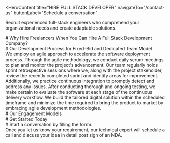 <HeroContent
  title="HIRE FULL STACK DEVELOPER"
  navigateTo="/contact-us"
  buttonLabel="Schedule a conversation"
>
  Recruit experienced full-stack engineers who comprehend your organizational
  needs and create adaptable solutions.
</HeroContent>
<ClientCompaniesComponent />

<div
  style={{
    display: "flex",
    justifyContent: "center",
    alignItems: "center",
    gap: "20px",
  }}
>
  <div>
    # Why Hire Freelancers When You Can Hire A Full Stack Development Company?
  </div>
</div>

<section className="grid grid-cols-2 gap-10 w-full py-16">
  <section className="w-full col-span-1 cursor-pointer">
    <ServiceCard
      service={{
        id: 1,
        image: "",
        title: "",
        description: "Experienced and tested team of Developers.",
        urlPath: "",
      }}
    />
  </section>
  <section className="w-full col-span-1 cursor-pointer">
    <ServiceCard
      service={{
        id: 2,
        image: "",
        title: "",
        description: "Backup of a large team in case any issues arise.",
        urlPath: "",
      }}
    />
  </section>
  <section className="w-full col-span-1 cursor-pointer">
    <ServiceCard
      service={{
        id: 3,
        image: "",
        title: "",
        description:
          "	An NDA is signed between clients and our team to keep the project idea confidential",
        urlPath: "",
      }}
    />
  </section>
  <section className="w-full col-span-1 cursor-pointer">
    <ServiceCard
      service={{
        id: 4,
        image: "",
        title: "",
        description:
          "A dedicated team of developers focuses on quality and deadlines to improve time-to-market of your product.",
        urlPath: "",
      }}
    />
  </section>
  <section className="w-full col-span-1 cursor-pointer">
    <ServiceCard
      service={{
        id: 5,
        image: "",
        title: "",
        description:
          "A dedicated development team uses enterprise-grade project management tools for managed execution of tasks",
        urlPath: "",
      }}
    />
  </section>
  <section className="w-full col-span-1 cursor-pointer">
    <ServiceCard
      service={{
        id: 6,
        image: "",
        title: "",
        description:
          "Dedicated developers also provide you with maintenance and support after the project completion",
        urlPath: "",
      }}
    />
  </section>
</section>

<div
  style={{
    display: "flex",
    justifyContent: "center",
    alignItems: "center",
    gap: "20px",
  }}
>
  <div># Our Development Process for Fixed-Bid and Dedicated Team Model</div>
  <div>
    We employ an agile approach to accelerate the software deployment process.
    Through the agile methodology, we conduct daily scrum meetings to plan and
    monitor the project's advancement. Our team regularly holds sprint
    retrospective sessions where we, along with the project stakeholder, review
    the recently completed sprint and identify areas for improvement.
    Additionally, we practice continuous integration to promptly detect and
    address any issues. After conducting thorough and ongoing testing, we make
    certain to evaluate the software at each stage of the continuous delivery
    workflow. We build the tailored digital solution within the scheduled
    timeframe and minimize the time required to bring the product to market by
    embracing agile development methodologies.
  </div>
</div>

<div
  style={{
    display: "flex",
    justifyContent: "center",
    alignItems: "center",
    gap: "20px",
  }}
>
  <div># Our Engagement Models</div>
</div>

<section className="grid grid-cols-3 gap-10 w-full py-16">
  <section className="w-full col-span-1 cursor-pointer">
    <ServiceCard
      service={{
        id: 1,
        image: "",
        title: "Dedicated Development Team",
        description:
          "Our skilled development team utilizes state-of-the-art artificial intelligence and machine learning technologies to provide our clients with exceptional services and personalized solutions.",
        urlPath: "",
      }}
    />
  </section>
  <section className="w-full col-span-1 cursor-pointer">
    <ServiceCard
      service={{
        id: 2,
        image: "",
        title: "Team Extension",
        description:
          "Our team extension approach is intended to help clients who want to grow their teams by providing the specific skills and knowledge required for their initiatives.",
        urlPath: "/",
      }}
    />
  </section>
  <section className="w-full col-span-1 cursor-pointer">
    <ServiceCard
      service={{
        id: 3,
        image: "",
        title: "Project-based Model",
        description:
          "Our client-focused, project-driven methodology, bolstered by our skilled software development team, is committed to encouraging collaboration with clients and attaining their unique project goals.",
        urlPath: "",
      }}
    />
  </section>
</section>

<div
  style={{
    display: "flex",
    justifyContent: "center",
    alignItems: "center",
    gap: "20px",
  }}
>
  <div># Get Started Today</div>
</div>

<section className="grid grid-cols-4 gap-10 w-full py-16">
  <section className="w-full col-span-1 cursor-pointer">
    <ServiceCard
      service={{
        id: 1,
        image: "",
        title: "1. Get in Touch",
        description:
          "Complete the contact form secured by a non-disclosure agreement, select a time on our calendar, and arrange a video conference with our specialists.",
        urlPath: "",
      }}
    />
  </section>
  <section className="w-full col-span-1 cursor-pointer">
    <ServiceCard
      service={{
        id: 2,
        image: "",
        title: "2. Get a Consultation",
        description:
          "Get on a call with our team to know the feasibility of your project idea.",
        urlPath: "",
      }}
    />
  </section>
  <section className="w-full col-span-1 cursor-pointer">
    <ServiceCard
      service={{
        id: 3,
        image: "",
        title: "3. Get a Cost Estimate",
        description:
          "Based on the project requirements, we share a project proposal with budget and timeline estimates.",
        urlPath: "",
      }}
    />
  </section>
  <section className="w-full col-span-1 cursor-pointer">
    <ServiceCard
      service={{
        id: 4,
        image: "",
        title: "4. Project Kickoff",
        description:
          "Once the project is signed, we bring together a team from a range of disciplines to kick start your project.",
        urlPath: "",
      }}
    />
  </section>
</section>

<div
  style={{
    display: "flex",
    justifyContent: "center",
    alignItems: "center",
    gap: "20px",
  }}
>
  <div># Start a conversation by filling the formr.</div>
  <div>
    Once you let us know your requirement, our technical expert will schedule a
    call and discuss your idea in detail post sign of an NDA.
  </div>
</div>
